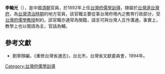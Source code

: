 '''李輪光'''（{{bd|?||?|}}），是中國[[清朝|清朝]]官員，於1892年上任[[台灣府儒學訓導|台灣府儒學訓導]]，隸屬於[[台灣道|台灣道]][[台灣府|台灣府]]，為[[台灣清治時期|台灣清治時期]]的地方官員，該官職主要從事台灣府境內之教育行政部分，受[[台灣府儒學教授|台灣府儒學教授]]制約，該官職亦通常為閩籍，語言可與台灣人互作溝通，事實上，教學上也以閩語為主，官話為輔。

==參考文獻==
*劉寧顏編，《重修台灣省通志》，台北市，台灣省文獻委員會，1994年。
{{start box}}
{{s-before|[[張忠侯|張忠侯]]}}
{{s-title|[[台灣府儒學訓導|台灣府儒學訓導]]|1892年上任}}
{{s-after|[[李祖訓|李祖訓]]}}
{{end box}}
{{清朝人物小作品}}

[[Category:台灣府儒學訓導|Category:台灣府儒學訓導]]